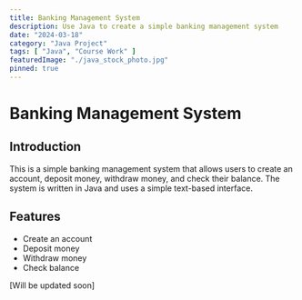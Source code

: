 ```yaml
---
title: Banking Management System
description: Use Java to create a simple banking management system
date: "2024-03-18"
category: "Java Project"
tags: [ "Java", "Course Work" ]
featuredImage: "./java_stock_photo.jpg"
pinned: true
---
```


# Banking Management System

## Introduction

This is a simple banking management system that allows users to create an account, deposit money, withdraw money, and check their balance. The system is written in Java and uses a simple text-based interface.

## Features

- Create an account
- Deposit money
- Withdraw money
- Check balance

[Will be updated soon]